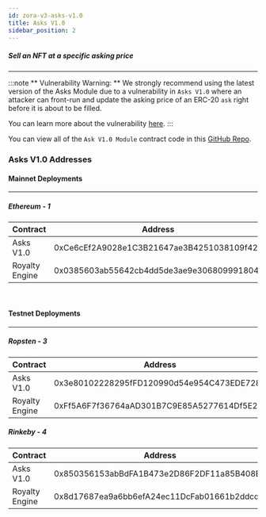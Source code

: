 ```yaml
---
id: zora-v3-asks-v1.0
title: Asks V1.0 
sidebar_position: 2
---
```


##### Sell an NFT at a specific asking price

---

:::note 
** Vulnerability Warning: ** We strongly recommend using the latest version of the Asks Module
due to a vulnerability in `Asks V1.0` where an attacker can front-run and update the asking price of an ERC-20 `ask` right before it is about to be filled. 

You can learn more about the vulnerability [here](https://zora.mirror.xyz/JeFZXnWb6jfJPon1rruXW-XJcoUVfgeNhu4XTYO3yFM).
:::

You can view all of the `Ask V1.0 Module` contract code in this [GitHub Repo](https://github.com/ourzora/v3/blob/main/contracts/modules/Asks/V1/AsksV1.sol).

### Asks V1.0 Addresses

#### Mainnet Deployments
---
##### Ethereum - 1
| **Contract**       | **Address**                                |
| ------------       | ------------------------------------------ |
| Asks V1.0          | 0xCe6cEf2A9028e1C3B21647ae3B4251038109f42a |
| Royalty Engine     | 0x0385603ab55642cb4dd5de3ae9e306809991804f |

<br/> 

#### Testnet Deployments
---

##### Ropsten - 3
| **Contract**       | **Address**                                |
| ------------       | ------------------------------------------ |
| Asks V1.0          | 0x3e80102228295fFD120990d54e954C473EDE7280 |
| Royalty Engine     | 0xFf5A6F7f36764aAD301B7C9E85A5277614Df5E26 |

##### Rinkeby - 4
| **Contract**       | **Address**                                |
| ------------       | ------------------------------------------ |
| Asks V1.0          | 0x850356153abBdFA1B473e2D86F2DF11a85B408B8 |
| Royalty Engine     | 0x8d17687ea9a6bb6efA24ec11DcFab01661b2ddcd |
